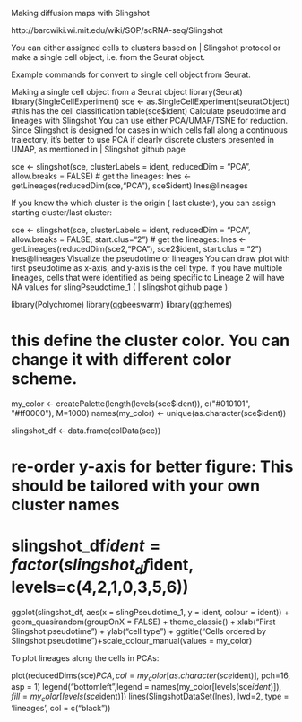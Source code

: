 Making diffusion maps with Slingshot

http://barcwiki.wi.mit.edu/wiki/SOP/scRNA-seq/Slingshot

You can either assigned cells to clusters based on ​| Slingshot protocol or make a single cell object, i.e. from the Seurat object.

Example commands for convert to single cell object from Seurat.

Making a single cell object from a Seurat object
library(Seurat) 
library(SingleCellExperiment)
sce <- as.SingleCellExperiment(seuratObject)
#this has the cell classification
table(sce$ident)
Calculate pseudotime and lineages with Slingshot
You can use either PCA/UMAP/TSNE for reduction. Since Slingshot is designed for cases in which cells fall along a continuous trajectory, it's better to use PCA if clearly discrete clusters presented in UMAP, as mentioned in ​| Slingshot github page

sce <- slingshot(sce, clusterLabels = ident, reducedDim = "PCA",
                      allow.breaks = FALSE)
# get the lineages:
lnes <- getLineages(reducedDim(sce,"PCA"), sce$ident)
lnes@lineages

If you know the which cluster is the origin ( last cluster), you can assign starting cluster/last cluster:

sce <- slingshot(sce, clusterLabels = ident, reducedDim = "PCA",
                      allow.breaks = FALSE, start.clus="2")
# get the lineages:
lnes <- getLineages(reducedDim(sce2,"PCA"),
                    sce2$ident, start.clus = "2")
lnes@lineages
Visualize the pseudotime or lineages
You can draw plot with first pseudotime as x-axis, and y-axis is the cell type. If you have multiple lineages, cells that were identified as being specific to Lineage 2 will have NA values for slingPseudotime_1 ( ​| slingshot github page )

library(Polychrome)
library(ggbeeswarm)
library(ggthemes)

# this define the cluster color. You can change it with different color scheme.
my_color <- createPalette(length(levels(sce$ident)), c("#010101", "#ff0000"), M=1000)
names(my_color) <- unique(as.character(sce$ident))

slingshot_df <- data.frame(colData(sce))

# re-order y-axis for better figure: This should be tailored with your own cluster names
# slingshot_df$ident = factor(slingshot_df$ident, levels=c(4,2,1,0,3,5,6))

ggplot(slingshot_df, aes(x = slingPseudotime_1, y = ident, 
                              colour = ident)) +
    geom_quasirandom(groupOnX = FALSE) + theme_classic() +
    xlab("First Slingshot pseudotime") + ylab("cell type") +
    ggtitle("Cells ordered by Slingshot pseudotime")+scale_colour_manual(values = my_color)


To plot lineages along the cells in PCAs:

plot(reducedDims(sce)$PCA, col = my_color[as.character(sce$ident)], 
     pch=16, 
     asp = 1)
legend("bottomleft",legend = names(my_color[levels(sce$ident)]),  
       fill = my_color[levels(sce$ident)])
lines(SlingshotDataSet(lnes), lwd=2, type = 'lineages', col = c("black"))
